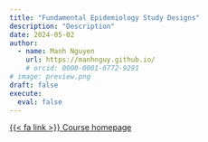 ```yaml
---
title: "Fundamental Epidemiology Study Designs"
description: "Description"
date: 2024-05-02
author:
  - name: Manh Nguyen
    url: https://manhnguy.github.io/
    # orcid: 0000-0001-6772-9291
# image: preview.png
draft: false
execute:
  eval: false
---
```


[{{< fa link >}} Course homepage](https://manhnguy.github.io/fund_epi/){.btn .btn-outline-secondary role="button"}